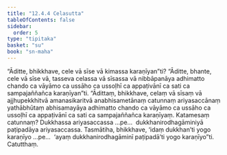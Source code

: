 ```yaml
---
title: "12.4.4 Celasutta"
tableOfContents: false
sidebar:
  order: 5
type: "tipitaka"
basket: "su"
book: "sn-maha"
---
```



<DynamicBreadcrumb />

<Division number="1104" book="sn-maha">

<Paragraph number="2322" book="sn-maha">
“Āditte, bhikkhave, cele vā sīse vā kimassa karaṇīyan”ti? “Āditte, bhante, cele vā sīse vā, tasseva celassa vā sīsassa vā nibbāpanāya adhimatto chando ca vāyāmo ca ussāho ca ussoḷhī ca appaṭivānī ca sati ca sampajaññañca karaṇīyan”ti.
</Paragraph>

<Paragraph number="2323" book="sn-maha">
“Ādittaṃ, bhikkhave, celaṃ vā sīsaṃ vā ajjhupekkhitvā amanasikaritvā anabhisametānaṃ catunnaṃ ariyasaccānaṃ yathābhūtaṃ abhisamayāya adhimatto chando ca vāyāmo ca ussāho ca ussoḷhī ca appaṭivānī ca sati ca sampajaññañca karaṇīyaṃ. Katamesaṃ catunnaṃ? Dukkhassa ariyasaccassa …pe…  dukkhanirodhagāminiyā paṭipadāya ariyasaccassa.
</Paragraph>

<Paragraph number="2324" book="sn-maha">
Tasmātiha, bhikkhave, ‘idaṃ dukkhan’ti yogo karaṇīyo …pe…  ‘ayaṃ dukkhanirodhagāminī paṭipadā’ti yogo karaṇīyo”ti.

</Paragraph>
</Division>

<Paragraph number="2325" type="center" book="sn-maha">
Catutthaṃ.
</Paragraph>